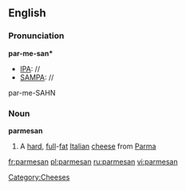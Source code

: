 ==English==
===Pronunciation===

'''par-me-san*'''
*[[IPA]]: //
*[[SAMPA]]: //
par-me-SAHN
===Noun===
{{wikipedia}}
'''parmesan'''
#A [[hard]], [[full]]-[[fat]] [[Italian]] [[cheese]] from [[Parma]]

[[Category:Cheeses]]

[[fr:parmesan]]
[[pl:parmesan]]
[[ru:parmesan]]
[[vi:parmesan]]